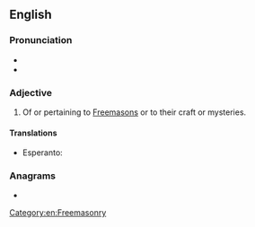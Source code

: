{{also|masonic}}
==English==

===Pronunciation===
* {{IPA|/məˈsɑnɪk/|/meɪˈsɑnɪk/|lang=en}}
* {{hyphenation|Ma|so|nic|lang=en}}

===Adjective===
{{en-adj|-}}

# Of or pertaining to [[Freemason]]s or to their craft or mysteries.

====Translations====
{{trans-top}}
* Esperanto: {{t|eo|framasona}}
{{trans-mid}}
{{trans-bottom}}

===Anagrams===
* {{anagrams|en|Caminos|anosmic|camions|maniocs}}

[[Category:en:Freemasonry]]
